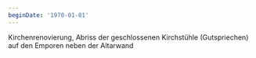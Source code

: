 ```yaml
---
beginDate: '1970-01-01'
---
```


Kirchenrenovierung, Abriss der geschlossenen Kirchstühle (Gutspriechen) auf den
Emporen neben der Altarwand
